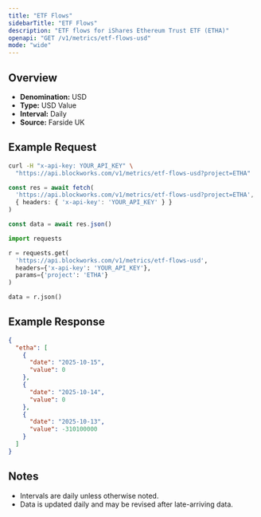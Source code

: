 ```yaml
---
title: "ETF Flows"
sidebarTitle: "ETF Flows"
description: "ETF flows for iShares Ethereum Trust ETF (ETHA)"
openapi: "GET /v1/metrics/etf-flows-usd"
mode: "wide"
---
```


## Overview

- **Denomination:** USD
- **Type:** USD Value
- **Interval:** Daily
- **Source:** Farside UK

## Example Request

<CodeGroup>

```bash cURL
curl -H "x-api-key: YOUR_API_KEY" \
  "https://api.blockworks.com/v1/metrics/etf-flows-usd?project=ETHA"
```

```typescript TypeScript
const res = await fetch(
  'https://api.blockworks.com/v1/metrics/etf-flows-usd?project=ETHA',
  { headers: { 'x-api-key': 'YOUR_API_KEY' } }
)

const data = await res.json()
```

```python Python
import requests

r = requests.get(
  'https://api.blockworks.com/v1/metrics/etf-flows-usd',
  headers={'x-api-key': 'YOUR_API_KEY'},
  params={'project': 'ETHA'}
)

data = r.json()
```

</CodeGroup>

## Example Response

```json
{
  "etha": [
    {
      "date": "2025-10-15",
      "value": 0
    },
    {
      "date": "2025-10-14",
      "value": 0
    },
    {
      "date": "2025-10-13",
      "value": -310100000
    }
  ]
}
```

## Notes
- Intervals are daily unless otherwise noted.
- Data is updated daily and may be revised after late-arriving data.